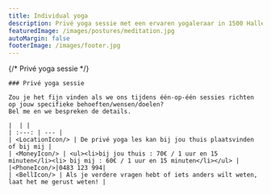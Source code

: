 ```yaml
---
title: Individual yoga
description: Privé yoga sessie met een ervaren yogaleraar in 1500 Halle
featuredImage: /images/postures/meditation.jpg
autoMargin: false
footerImage: /images/footer.jpg
---
```


<Section autoMargin={false}>
  <ContentWithBackground src="/images/postures/meditation.jpg" height="50vh">
    {/* <SectionFooter className="text--light">
      Privé yoga sessie 
    </SectionFooter> */}
  </ContentWithBackground>
  <Content fullwidth autoMargin>
    
    ### Privé yoga sessie
    
    Zou je het fijn vinden als we ons tijdens één-op-één sessies richten op jouw specifieke behoeften/wensen/doelen?  
    Bel me en we bespreken de details.

    |  | |
    | :---: | --- |
    | <LocationIcon/> | De privé yoga les kan bij jou thuis plaatsvinden of bij mij | 
    | <MoneyIcon/> | <ul><li>bij jou thuis : 70€ / 1 uur en 15 minuten</li><li> bij mij : 60€ / 1 uur en 15 minuten</li></ul> | 
    |<PhoneIcon/>|0483 123 994|
    | <BellIcon/> | Als je verdere vragen hebt of iets anders wilt weten, laat het me gerust weten! |   
  </Content>
</Section>
